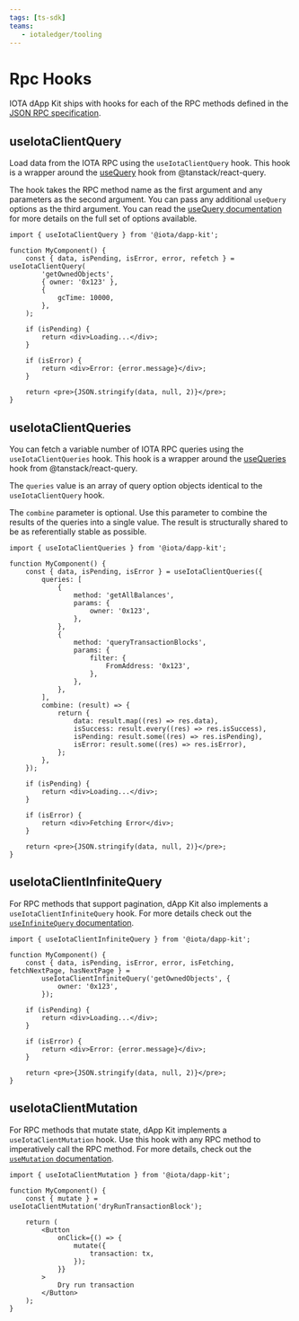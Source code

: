 ```yaml
---
tags: [ts-sdk]
teams:
   - iotaledger/tooling
---
```

# Rpc Hooks

IOTA dApp Kit ships with hooks for each of the RPC methods defined in the
[JSON RPC specification](/iota-api-ref).

## useIotaClientQuery

Load data from the IOTA RPC using the `useIotaClientQuery` hook. This hook is a wrapper around the
[useQuery](https://tanstack.com/query/latest/docs/react/guides/queries) hook from
@tanstack/react-query.

The hook takes the RPC method name as the first argument and any parameters as the second argument.
You can pass any additional `useQuery` options as the third argument. You can read the
[useQuery documentation](https://tanstack.com/query/latest/docs/react/guides/queries) for more
details on the full set of options available.

```tsx
import { useIotaClientQuery } from '@iota/dapp-kit';

function MyComponent() {
    const { data, isPending, isError, error, refetch } = useIotaClientQuery(
        'getOwnedObjects',
        { owner: '0x123' },
        {
            gcTime: 10000,
        },
    );

    if (isPending) {
        return <div>Loading...</div>;
    }

    if (isError) {
        return <div>Error: {error.message}</div>;
    }

    return <pre>{JSON.stringify(data, null, 2)}</pre>;
}
```

## useIotaClientQueries

You can fetch a variable number of IOTA RPC queries using the `useIotaClientQueries` hook. This hook
is a wrapper around the
[useQueries](https://tanstack.com/query/latest/docs/react/reference/useQueries) hook from
@tanstack/react-query.

The `queries` value is an array of query option objects identical to the `useIotaClientQuery` hook.

The `combine` parameter is optional. Use this parameter to combine the results of the queries into a
single value. The result is structurally shared to be as referentially stable as possible.

```tsx
import { useIotaClientQueries } from '@iota/dapp-kit';

function MyComponent() {
    const { data, isPending, isError } = useIotaClientQueries({
        queries: [
            {
                method: 'getAllBalances',
                params: {
                    owner: '0x123',
                },
            },
            {
                method: 'queryTransactionBlocks',
                params: {
                    filter: {
                        FromAddress: '0x123',
                    },
                },
            },
        ],
        combine: (result) => {
            return {
                data: result.map((res) => res.data),
                isSuccess: result.every((res) => res.isSuccess),
                isPending: result.some((res) => res.isPending),
                isError: result.some((res) => res.isError),
            };
        },
    });

    if (isPending) {
        return <div>Loading...</div>;
    }

    if (isError) {
        return <div>Fetching Error</div>;
    }

    return <pre>{JSON.stringify(data, null, 2)}</pre>;
}
```

## useIotaClientInfiniteQuery

For RPC methods that support pagination, dApp Kit also implements a `useIotaClientInfiniteQuery`
hook. For more details check out the
[`useInfiniteQuery` documentation](https://tanstack.com/query/latest/docs/react/guides/infinite-queries).

```tsx
import { useIotaClientInfiniteQuery } from '@iota/dapp-kit';

function MyComponent() {
    const { data, isPending, isError, error, isFetching, fetchNextPage, hasNextPage } =
        useIotaClientInfiniteQuery('getOwnedObjects', {
            owner: '0x123',
        });

    if (isPending) {
        return <div>Loading...</div>;
    }

    if (isError) {
        return <div>Error: {error.message}</div>;
    }

    return <pre>{JSON.stringify(data, null, 2)}</pre>;
}
```

## useIotaClientMutation

For RPC methods that mutate state, dApp Kit implements a `useIotaClientMutation` hook. Use this hook
with any RPC method to imperatively call the RPC method. For more details, check out the
[`useMutation` documentation](https://tanstack.com/query/latest/docs/react/guides/mutations).

```tsx
import { useIotaClientMutation } from '@iota/dapp-kit';

function MyComponent() {
    const { mutate } = useIotaClientMutation('dryRunTransactionBlock');

    return (
        <Button
            onClick={() => {
                mutate({
                    transaction: tx,
                });
            }}
        >
            Dry run transaction
        </Button>
    );
}
```
